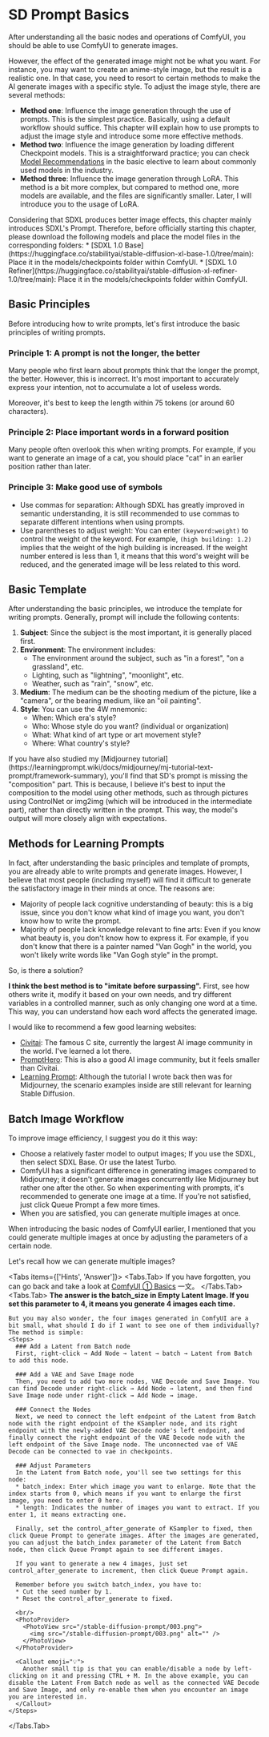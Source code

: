 
# SD Prompt Basics
After understanding all the basic nodes and operations of ComfyUI, you should be able to use ComfyUI to generate images. 

However, the effect of the generated image might not be what you want. For instance, you may want to create an anime-style image, but the result is a realistic one. In that case, you need to resort to certain methods to make the AI generate images with a specific style. To adjust the image style, there are several methods:

* **Method one**: Influence the image generation through the use of prompts. This is the simplest practice. Basically, using a default workflow should suffice. This chapter will explain how to use prompts to adjust the image style and introduce some more effective methods.
* **Method two**: Influence the image generation by loading different Checkpoint models. This is a straightforward practice; you can check [Model Recommendations](./basic-optional/model-recommendation) in the basic elective to learn about commonly used models in the industry.
* **Method three**: Influence the image generation through LoRA. This method is a bit more complex, but compared to method one, more models are available, and the files are significantly smaller. Later, I will introduce you to the usage of LoRA.

<Callout type="warning" emoji="⚠️">
  Considering that SDXL produces better image effects, this chapter mainly introduces SDXL's Prompt. Therefore, before officially starting this chapter, please download the following models and place the model files in the corresponding folders:
  * [SDXL 1.0 Base](https://huggingface.co/stabilityai/stable-diffusion-xl-base-1.0/tree/main): Place it in the models/checkpoints folder within ComfyUI.
  * [SDXL 1.0 Refiner](https://huggingface.co/stabilityai/stable-diffusion-xl-refiner-1.0/tree/main): Place it in the models/checkpoints folder within ComfyUI.
</Callout>

## Basic Principles

Before introducing how to write prompts, let's first introduce the basic principles of writing prompts.

### Principle 1: A prompt is not the longer, the better
Many people who first learn about prompts think that the longer the prompt, the better. However, this is incorrect. It's most important to accurately express your intention, not to accumulate a lot of useless words.

Moreover, it's best to keep the length within 75 tokens (or around 60 characters).

### Principle 2: Place important words in a forward position
Many people often overlook this when writing prompts. For example, if you want to generate an image of a cat, you should place "cat" in an earlier position rather than later.

### Principle 3: Make good use of symbols

* Use commas for separation: Although SDXL has greatly improved in semantic understanding, it is still recommended to use commas to separate different intentions when using prompts.
* Use parentheses to adjust weight: You can enter `(keyword:weight)` to control the weight of the keyword. For example, `(high building: 1.2)` implies that the weight of the high building is increased. If the weight number entered is less than 1, it means that this word's weight will be reduced, and the generated image will be less related to this word.

## Basic Template

After understanding the basic principles, we introduce the template for writing prompts. Generally, prompt will include the following contents:
1. **Subject**: Since the subject is the most important, it is generally placed first.
2. **Environment**: The environment includes:
    * The environment around the subject, such as "in a forest", "on a grassland", etc.
    * Lighting, such as "lightning", "moonlight", etc.
    * Weather, such as "rain", "snow", etc.
3. **Medium**: The medium can be the shooting medium of the picture, like a "camera", or the bearing medium, like an "oil painting".
4. **Style**: You can use the 4W mnemonic:
    * When: Which era's style?
    * Who: Whose style do you want? (individual or organization)
    * What: What kind of art type or art movement style?
    * Where: What country's style?

<Callout emoji="💡">
  If you have also studied my [Midjourney tutorial](https://learningprompt.wiki/docs/midjourney/mj-tutorial-text-prompt/framework-summary), you'll find that SD's prompt is missing the "composition" part. This is because, I believe it's best to input the composition to the model using other methods, such as through pictures using ControlNet or img2img (which will be introduced in the intermediate part), rather than directly written in the prompt. This way, the model's output will more closely align with expectations.
</Callout>

## Methods for Learning Prompts

In fact, after understanding the basic principles and template of prompts, you are already able to write prompts and generate images. However, I believe that most people (including myself) will find it difficult to generate the satisfactory image in their minds at once. The reasons are:

* Majority of people lack cognitive understanding of beauty: this is a big issue, since you don't know what kind of image you want, you don't know how to write the prompt.
* Majority of people lack knowledge relevant to fine arts: Even if you know what beauty is, you don't know how to express it. For example, if you don't know that there is a painter named "Van Gogh" in the world, you won't likely write words like "Van Gogh style" in the prompt.

So, is there a solution?

**I think the best method is to "imitate before surpassing".** First, see how others write it, modify it based on your own needs, and try different variables in a controlled manner, such as only changing one word at a time. This way, you can understand how each word affects the generated image.

I would like to recommend a few good learning websites:

* [Civitai](https://civitai.com/images): The famous C site, currently the largest AI image community in the world. I've learned a lot there.
* [PromptHero](https://prompthero.com/): This is also a good AI image community, but it feels smaller than Civitai.
* [Learning Prompt](https://learningprompt.wiki/): Although the tutorial I wrote back then was for Midjourney, the scenario examples inside are still relevant for learning Stable Diffusion.

## Batch Image Workflow
To improve image efficiency, I suggest you do it this way:
* Choose a relatively faster model to output images; If you use the SDXL, then select SDXL Base. Or use the latest Turbo.
* ComfyUI has a significant difference in generating images compared to Midjourney; it doesn't generate images concurrently like Midjourney but rather one after the other. So when experimenting with prompts, it's recommended to generate one image at a time. If you're not satisfied, just click Queue Prompt a few more times.
* When you are satisfied, you can generate multiple images at once.

When introducing the basic nodes of ComfyUI earlier, I mentioned that you could generate multiple images at once by adjusting the parameters of a certain node.

Let's recall how we can generate multiple images?

<Tabs items={['Hints', 'Answer']}>
  <Tabs.Tab>
    If you have forgotten, you can go back and take a look at [ComfyUI ① Basics](./comfyui-foundation) 一文。
  </Tabs.Tab>
  <Tabs.Tab>
    **The answer is the batch_size in Empty Latent Image. If you set this parameter to 4, it means you generate 4 images each time.**

    But you may also wonder, the four images generated in ComfyUI are a bit small, what should I do if I want to see one of them individually? The method is simple:
    <Steps>
      ### Add a Latent from Batch node
      First, right-click → Add Node → latent → batch → Latent from Batch to add this node.
      
      ### Add a VAE and Save Image node
      Then, you need to add two more nodes, VAE Decode and Save Image. You can find Decode under right-click → Add Node → latent, and then find Save Image node under right-click → Add Node → image.

      ### Connect the Nodes
      Next, we need to connect the left endpoint of the Latent from Batch node with the right endpoint of the KSampler node, and its right endpoint with the newly-added VAE Decode node's left endpoint, and finally connect the right endpoint of the VAE Decode node with the left endpoint of the Save Image node. The unconnected vae of VAE Decode can be connected to vae in checkpoints.

      ### Adjust Parameters
      In the Latent from Batch node, you'll see two settings for this node:
      * batch_index: Enter which image you want to enlarge. Note that the index starts from 0, which means if you want to enlarge the first image, you need to enter 0 here.
      * length: Indicates the number of images you want to extract. If you enter 1, it means extracting one.

      Finally, set the control_after_generate of KSampler to fixed, then click Queue Prompt to generate images. After the images are generated, you can adjust the batch_index parameter of the Latent from Batch node, then click Queue Prompt again to see different images.

      If you want to generate a new 4 images, just set control_after_generate to increment, then click Queue Prompt again.

      Remember before you switch batch_index, you have to:
      * Cut the seed number by 1.
      * Reset the control_after_generate to fixed.

      <br/>
      <PhotoProvider>
        <PhotoView src="/stable-diffusion-prompt/003.png">
          <img src="/stable-diffusion-prompt/003.png" alt="" />
        </PhotoView>
      </PhotoProvider>

      <Callout emoji="💡">
        Another small tip is that you can enable/disable a node by left-clicking on it and pressing CTRL + M. In the above example, you can disable the Latent From Batch node as well as the connected VAE Decode and Save Image, and only re-enable them when you encounter an image you are interested in.
      </Callout>
    </Steps>
  </Tabs.Tab>
</Tabs>

<Subscribe />